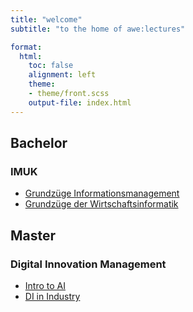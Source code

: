 ```yaml
---
title: "welcome"  
subtitle: "to the home of awe:lectures"

format: 
  html:
    toc: false
    alignment: left
    theme:
    - theme/front.scss
    output-file: index.html
---
```


## Bachelor

### IMUK
- [Grundzüge Informationsmanagement](lectures/GIM/0/)
- [Grundzüge der Wirtschaftsinformatik](lectures/GWI/0/)

## Master

### Digital Innovation Management
- [Intro to AI](lectures/I2AI/0/)
- [DI in Industry](lectures/DIiI/0/)
